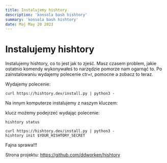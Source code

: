 ```yaml
---
title: Instalujemy hishtory
description: 'konsola bash hishtory'
summary: 'konsola bash hishtory'
date: Maj May 20 2023
---
```


# Instalujemy hishtory

Instalujemy hishtory, co to jest jak to zjeść. Masz czasem problem, jakie ostatnio komendy wykonywałeś to narzędzie pomorze nam ogarnąć to. Po zainstalowaniu wydajemy polecenie ctr+r, pomocne a zobacz to teraz.

Wydajemy polecenie:

```
curl https://hishtory.dev/install.py | python3 -
```

Na innym komputerze instalujemy z naszym kluczem:

klucz możemy podejrzeć wydając polecenie:

```
hishtory status
```

```
curl https://hishtory.dev/install.py | python3 -
hishtory init $YOUR_HISHTORY_SECRET
```

Fajna sprawa!!!

Strona projektu:
https://github.com/ddworken/hishtory